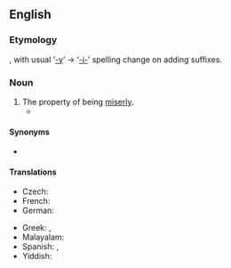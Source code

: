 ==English==

===Etymology===
{{suffix|en|miserly|ness}}, with usual ‘[[-y]]’ → ‘[[-i-]]’ spelling change on adding suffixes.

===Noun===
{{en-noun|-}}

# The property of being [[miserly]].
#* {{quote-book|1=en|year=1907|year_published=1980|author=Barbara Baynton|authorlink=Barbara Baynton|title=Human Toll|series=Portable Australian Authors: Barbara Baynton|editors=Sally Krimmer; Alan Lawson|publisher=University of Queensland Press|location=St Lucia|page=195|passage=Even his amazing '''miserliness''' was passed over acceptedly, for of such are the kingdom of shepherd millionaires.}}

====Synonyms====
* {{l|en|peniaphobia}}

====Translations====
{{trans-top|property of being miserly}}
* Czech: {{t|cs|lakota|f}}
* French: {{t+|fr|avarice|f}}
* German: {{t+|de|Geiz|m}}
{{trans-mid}}
* Greek: {{t+|el|τσιγκουνιά|f}}, {{t+|el|φιλαργυρία|f}}
* Malayalam: {{t+|ml|പിശുക്ക്}}
* Spanish: {{t+|es|avaricia|f}}, {{t|es|tacañería|f}}
* Yiddish: {{t|yi|קמצנות|f|tr=kamtsones}}
{{trans-bottom}}